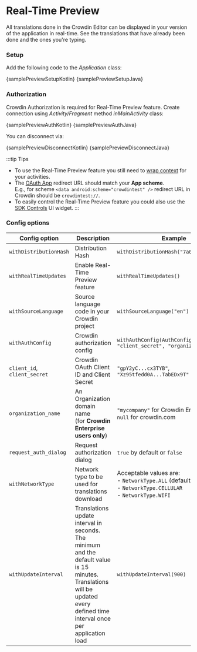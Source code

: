 
# Real-Time Preview

All translations done in the Crowdin Editor can be displayed in your version of the application in real-time. See the translations that have already been done and the ones you're typing.

### Setup

Add the following code to the *Application* class:


<Tabs groupId="language">
  <TabItem value="kotlin" label="Kotlin"><CodeBlock language="kotlin">{samplePreviewSetupKotlin}</CodeBlock></TabItem>
  <TabItem value="java" label="Java"><CodeBlock language="java">{samplePreviewSetupJava}</CodeBlock></TabItem>
</Tabs>

### Authorization

Crowdin Authorization is required for Real-Time Preview feature. Create connection using *Activity/Fragment* method *inMainActivity* class:


<Tabs groupId="language">
  <TabItem value="kotlin" label="Kotlin"><CodeBlock language="kotlin">{samplePreviewAuthKotlin}</CodeBlock></TabItem>
  <TabItem value="java" label="Java"><CodeBlock language="java">{samplePreviewAuthJava}</CodeBlock></TabItem>
</Tabs>

You can disconnect via:


<Tabs groupId="language">
  <TabItem value="kotlin" label="Kotlin"><CodeBlock language="kotlin">{samplePreviewDisconnectKotlin}</CodeBlock></TabItem>
  <TabItem value="java" label="Java"><CodeBlock language="java">{samplePreviewDisconnectJava}</CodeBlock></TabItem>
</Tabs>

:::tip Tips
- To use the Real-Time Preview feature you still need to [wrap context](/setup#context-wrapping) for your activities.
- The [OAuth App](https://support.crowdin.com/creating-oauth-app/) redirect URL should match your **App scheme**. <br/>E.g., for scheme `<data android:scheme="crowdintest" />` redirect URL in Crowdin should be `crowdintest://`.
- To easily control the Real-Time Preview feature you could also use the [SDK Controls](/advanced-features/sdk-controls) UI widget.
:::

### Config options

| Config option                | Description                                                                                                                                                                  | Example                                                                                                         |
|------------------------------|------------------------------------------------------------------------------------------------------------------------------------------------------------------------------|-----------------------------------------------------------------------------------------------------------------|
| `withDistributionHash`       | Distribution Hash                                                                                                                                                            | `withDistributionHash("7a0c1...7uo3b")`                                                                         |
| `withRealTimeUpdates`        | Enable Real-Time Preview feature                                                                                                                                             | `withRealTimeUpdates()`                                                                                         |
| `withSourceLanguage`         | Source language code in your Crowdin project                                                                                                                                 | `withSourceLanguage("en")`                                                                                      |
| `withAuthConfig`             | Crowdin authorization config                                                                                                                                                 | `withAuthConfig(AuthConfig("client_id", "client_secret", "organization_name"))`                                 |
| `client_id`, `client_secret` | Crowdin OAuth Client ID and Client Secret                                                                                                                                    | `"gpY2yC...cx3TYB"`, `"Xz95tfedd0A...TabEDx9T"`                                                                 |
| `organization_name`          | An Organization domain name<br/>(for **Crowdin Enterprise users only**)                                                                                                      | `"mycompany"` for Crowdin Enterprise or `null` for crowdin.com                                                  |
| `request_auth_dialog`        | Request authorization dialog 				                                                                                                                                            | `true` by default or `false`                                                                                    |
| `withNetworkType`            | Network type to be used for translations download                                                                                                                            | Acceptable values are:<br/>- `NetworkType.ALL` (default)<br/> - `NetworkType.CELLULAR`<br/>- `NetworkType.WIFI` |
| `withUpdateInterval`         | Translations update interval in seconds. The minimum and the default value is 15 minutes. Translations will be updated every defined time interval once per application load | `withUpdateInterval(900)`                                                                                       |
